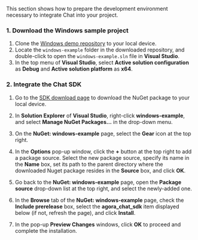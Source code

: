 <PlatformWrapper platform="windows">

This section shows how to prepare the development environment necessary to integrate Chat into your project.

### 1. Download the Windows sample project

1. Clone the [Windows demo repository](https://github.com/AgoraIO/Agora-Chat-API-Examples) to your local device.
2. Locate the `windows-example` folder in the downloaded repository, and double-click to open the `windows-example.sln` file in **Visual Studio**.
3. In the top menu of **Visual Studio**, select **Active solution configuration** as **Debug** and **Active solution platform** as **x64**.

### 2. Integrate the Chat SDK

1. Go to the [SDK download page](https://downloadsdk.easemob.com/downloads/SDK/WinSDK/agora_chat_sdk.1.0.2-beta.nupkg) to download the NuGet package to your local device.

2. In **Solution Explorer** of **Visual Studio**, right-click **windows-example**, and select **Manage NuGet Packages...** in the drop-down menu.

3. On the **NuGet: windows-example** page, select the **Gear** icon at the top right.

4. In the **Options** pop-up window, click the **+** button at the top right to add a package source. Select the new package source, specify its name in the **Name** box, set its path to the parent directory where the downloaded Nuget package resides in the **Source** box, and click **OK**.

5. Go back to the **NuGet: windows-example** page, open the **Package source** drop-down list at the top right, and select the newly-added one.

6. In the **Browse** tab of the **NuGet: windows-example** page, check the **Include prerelease** box, select the **agora_chat_sdk** item displayed below (if not, refresh the page), and click **Install**.

7. In the pop-up **Preview Changes** windows, click **OK** to proceed and complete the installation.

</PlatformWrapper>